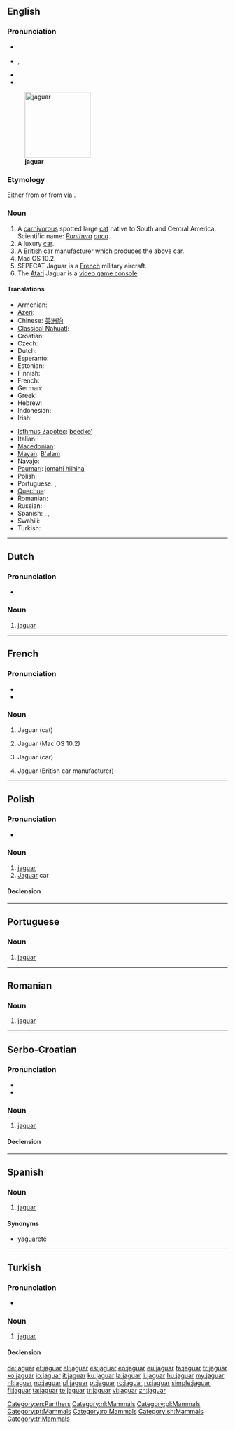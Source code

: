 {{also|Jaguar}}
==English==
{{wikipedia}}

===Pronunciation===
* {{a|RP}} {{IPA|/ˈdʒæɡjuːə/}}
* {{a|US}} {{IPA|/ˈdʒæɡwɑr/}},  {{SAMPA|/"dZ{%gwAr\/|/"dZ{gju%Ar\/}}
* {{audio|en-us-jaguar.ogg|Audio (US)}}
* {{audio|en-uk-jaguar.ogg|Audio (UK)}}

[[File:Onça pintada.jpg|thumb|right|150px|'''jaguar''']]

===Etymology===
Either from {{etyl|gn}} {{term|jaguarete|lang=gn}} or from {{etyl|tpw}} via {{etyl|pt}}.

===Noun===
{{en-noun}}

# A [[carnivorous]] spotted large [[cat]] native to South and Central America. Scientific name: ''[[Panthera]] [[onca]]''.
# A luxury [[car]].
# A [[British]] car manufacturer which produces the above car.
# Mac OS 10.2.
# SEPECAT Jaguar is a [[French]] military aircraft.
# The [[Atari]] Jaguar is a [[video game console]].

====Translations====
{{trans-top|''Panthera onca''}}
* Armenian: {{t-|hy|յագուար|tr=yaguar}}
* [[Azeri]]: {{t+|az|yaquar|xs=Azeri}}
* Chinese: [[美洲豹]]
* [[Classical Nahuatl]]: {{tø|nci|ocelotl}}
* Croatian: {{t-|hr|Jaguar}}
* Czech: {{t-|cs|jaguár|m}}
* Dutch: {{t+|nl|jaguar|m}}
* Esperanto: {{t|eo|jaguaro}}
* Estonian: {{t|et|jaaguar}}
* Finnish: {{t+|fi|jaguaari}}
* French: {{t+|fr|jaguar|m}}
* German: {{t+|de|Jaguar|m}}
* Greek: {{t|el|ιαγουάρος|m|tr=iagouáros|sc=Grek}}
* Hebrew: {{t+|he|יגואר}}
* Indonesian: {{t-|id|jaguar|xs=Indonesian}}
* Irish: {{t-|ga|iaguar|m|xs=Irish}}
{{trans-mid}}
* [[Isthmus Zapotec]]: [[beedxeʼ]]
* Italian: {{t+|it|giaguaro}}
* [[Macedonian]]: {{t-|mk|јагуар|m}}
* [[Mayan]]: [[B'alam]]
* Navajo: {{tø|nv|shádiʼááhdę́ę́ʼ náshdóítsoh łikizhígíí}}
* [[Paumarí]]: [[jomahi hiihiha]] {{f}}
* Polish: {{t+|pl|jaguar|m}}
* Portuguese: {{t+|pt|jaguar|m}},  {{t+|pt|onça|f}}
* [[Quechua]]: {{t|qu|otorongo|xs=Quechua}}
* Romanian: {{t+|ro|jaguar|m}}
* Russian: {{t+|ru|ягуар|m|tr=jaguár}}
* Spanish: {{t+|es|jaguar|m}}, {{t+|es|tigre|m}} {{qualifier|Bolivia|Colombia|Venezuela|especially rural usage}}, {{t+|es|yaguareté|m}} {{qualifier|Argentina|Paraguay}}
* Swahili: {{t|sw|jagwa}}
* Turkish: {{t+|tr|jaguar}}
{{trans-bottom}}

[[Category:en:Panthers]]

----

==Dutch==

===Pronunciation===
* {{audio|Nl-jaguar.ogg|audio}}

===Noun===
{{infl|nl|noun|g=m|plural|jaguars}}

# [[#English|jaguar]]

[[Category:nl:Mammals]]

----

==French==

===Pronunciation===
* {{IPA|/ʒa.ɡwaʁ/|lang=fr}}
* {{audio|Fr-jaguar-fr-Paris.ogg|Audio (FR)}}

===Noun===
{{fr-noun|mf}}

# {{context|masculine}} Jaguar (cat)
# {{context|masculine}} Jaguar (Mac OS 10.2)
# {{context|feminine}} Jaguar (car)
# {{context|feminine}} Jaguar (British car manufacturer)

----

==Polish==

===Pronunciation===
* {{IPA|[jaˈɡuar]|lang=pl}}

===Noun===
{{pl-noun|m}}

# [[#English|jaguar]] {{qualifier|Panthera onca}}
# [[Jaguar]] car

====Declension====
{{pl-decl-noun
|jaguar|jaguary
|jaguara|jaguarów
|jaguarowi|jaguarom
|jaguara|jaguary
|jaguarem|jaguarami
|jaguarze|jaguarach
|jaguarze|jaguary
}}

[[Category:pl:Mammals]]

----

==Portuguese==

===Noun===
{{pt-noun|m}}

# [[#English|jaguar]]

[[Category:pt:Mammals]]

----

==Romanian==

===Noun===
{{infl|ro|noun|g=m}}

# [[#English|jaguar]]

[[Category:ro:Mammals]]

----

==Serbo-Croatian==

===Pronunciation===
* {{IPA|/jâɡuaːr/|lang=sh}}
* {{hyphenation|ja|gu|ar}}

===Noun===
{{sh-noun|g=m|head=jȁguār|r|јагуар|ја̏гуа̄р}}

# [[#English|jaguar]]

====Declension====
{{sh-decl-noun
|jaguar|jaguari
|jaguara|jaguara
|jaguaru|jaguarima
|jaguara|jaguare
|jaguaru|jaguari
|jaguaru|jaguarima
|jaguarom|jaguarima
}}

[[Category:sh:Mammals]]

----

==Spanish==

===Noun===
{{es-noun|m|pl=jaguares}}

# [[#English|jaguar]] {{qualifier|Panthera onca}}

====Synonyms====
* [[yaguareté]]

----

==Turkish==

===Pronunciation===
* {{IPA|[ʒɑ.ɡʊ.ɑɾ]|lang=tr}}

===Noun===
{{tr-noun|ı|lar}}

# [[jaguar#English|jaguar]]

====Declension====
{{tr-noun-c|a|d}}

[[Category:tr:Mammals]]

[[de:jaguar]]
[[et:jaguar]]
[[el:jaguar]]
[[es:jaguar]]
[[eo:jaguar]]
[[eu:jaguar]]
[[fa:jaguar]]
[[fr:jaguar]]
[[ko:jaguar]]
[[io:jaguar]]
[[it:jaguar]]
[[ku:jaguar]]
[[la:jaguar]]
[[li:jaguar]]
[[hu:jaguar]]
[[my:jaguar]]
[[nl:jaguar]]
[[no:jaguar]]
[[pl:jaguar]]
[[pt:jaguar]]
[[ro:jaguar]]
[[ru:jaguar]]
[[simple:jaguar]]
[[fi:jaguar]]
[[ta:jaguar]]
[[te:jaguar]]
[[tr:jaguar]]
[[vi:jaguar]]
[[zh:jaguar]]